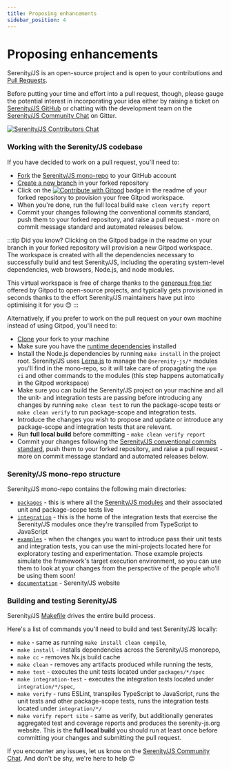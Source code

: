 ```yaml
---
title: Proposing enhancements
sidebar_position: 4
---
```

# Proposing enhancements

Serenity/JS is an open-source project and is open to your contributions and [Pull Requests](https://help.github.com/en/github/collaborating-with-issues-and-pull-requests/about-pull-requests).

Before putting your time and effort into a pull request, though, please gauge the potential interest in incorporating your idea either by raising a ticket on [Serenity/JS GitHub](https://github.com/serenity-js/serenity-js/issues/new) or chatting with the development team on the [Serenity/JS Community Chat](https://matrix.to/#/#serenity-js:gitter.im) on Gitter.

[![Serenity/JS Contributors Chat](https://img.shields.io/badge/Matrix-Serenity%2FJS%20Contributors%20Chat-FBD30B?logo=matrix)](https://matrix.to/#/#serenity-js-contributors:gitter.im)

### Working with the Serenity/JS codebase

If you have decided to work on a pull request, you'll need to:
- [Fork](https://help.github.com/en/github/getting-started-with-github/fork-a-repo) the [Serenity/JS mono-repo](https://github.com/serenity-js/serenity-js) to your GitHub account
- [Create a new branch](https://docs.github.com/en/pull-requests/collaborating-with-pull-requests/proposing-changes-to-your-work-with-pull-requests/creating-and-deleting-branches-within-your-repository) in your forked repository
- Click on the [![Contribute with Gitpod](https://img.shields.io/badge/Contribute%20with-Gitpod-908a85?logo=gitpod)](https://gitpod.io/#https://github.com/serenity-js/serenity-js) badge in the readme of your forked repository to provision your free Gitpod workspace.
- When you're done, run the full local build `make clean verify report`
- Commit your changes following the conventional commits standard, push them to your forked repository, and raise a pull request - more on commit message standard and automated releases below.

:::tip Did you know?
Clicking on the Gitpod badge in the readme on your branch in your forked repository will provision a new Gitpod workspace.
The workspace is created with all the dependencies necessary to successfully build and test Serenity/JS, including the operating system-level dependencies, web browsers, Node.js, and node modules.

This virtual workspace is free of charge thanks to the [generous free tier](https://www.gitpod.io/pricing) offered by Gitpod to open-source projects, and typically gets provisioned in seconds thanks to the effort Serenity/JS maintainers have put into optimising it for you 😊
:::

Alternatively, if you prefer to work on the pull request on your own machine instead of using Gitpod, you'll need to:

- [Clone](https://help.github.com/en/github/creating-cloning-and-archiving-repositories/cloning-a-repository) your fork to your machine
- Make sure you have the [runtime dependencies](/handbook/getting-started/installation/) installed
- Install the Node.js dependencies by running `make install` in the project root. Serenity/JS uses [Lerna.js](https://github.com/lerna/lerna) to manage the `@serenity-js/*` modules you'll find in the mono-repo, so it will take care of propagating the `npm ci` and other commands to the modules (this step happens automatically in the Gitpod workspace)
- Make sure you can build the Serenity/JS project on your machine and all the unit- and integration tests are passing before introducing any changes by running `make clean test` to run the package-scope tests or `make clean verify` to run package-scope and integration tests.
- Introduce the changes you wish to propose and update or introduce any package-scope and integration tests that are relevant.
- Run **full local build** before committing - `make clean verify report`
- Commit your changes following the [Serenity/JS conventional commits standard](/community/contributing/commit-message-conventions/), push them to your forked repository, and raise a pull request - more on commit message standard and automated releases below.


### Serenity/JS mono-repo structure

Serenity/JS mono-repo contains the following main directories:
- [`packages`](https://github.com/serenity-js/serenity-js/tree/main/packages) - this is where all the [Serenity/JS modules](/api) and their associated unit and package-scope tests live
- [`integration`](https://github.com/serenity-js/serenity-js/tree/main/integration) - this is the home of the integration tests that exercise the Serenity/JS modules once they're transpiled from TypeScript to JavaScript
- [`examples`](https://github.com/serenity-js/serenity-js/tree/main/examples) - when the changes you want to introduce pass their unit tests and integration tests, you can use the mini-projects located here for exploratory testing and experimentation. Those example projects simulate the framework's target execution environment, so you can use them to look at your changes from the perspective of the people who'll be using them soon!
- [`documentation`](https://github.com/serenity-js/serenity-js/tree/main/documentation) - Serenity/JS website

### Building and testing Serenity/JS

Serenity/JS [Makefile](https://github.com/serenity-js/serenity-js/blob/master/Makefile) drives the entire build process.

Here's a list of commands you'll need to build and test Serenity/JS locally:
- `make` - same as running `make install clean compile`,
- `make install` - installs dependencies across the Serenity/JS monorepo,
- `make cc` - removes Nx.js build cache
- `make clean` - removes any artifacts produced while running the tests,
- `make test` - executes the unit tests located under `packages/*/spec`
- `make integration-test` - executes the integration tests located under `integration/*/spec`,
- `make verify` - runs ESLint, transpiles TypeScript to JavaScript, runs the unit tests and other package-scope tests, runs the integration tests located under `integration/*/`
- `make verify report site` - same as verify, but additionally generates aggregated test and coverage reports and produces the serenity-js.org website. This is the **full local build** you should run at least once before committing your changes and submitting the pull request.

If you encounter any issues, let us know on the [Serenity/JS Community Chat](https://matrix.to/#/#serenity-js:gitter.im).
And don't be shy, we're here to help 😊
